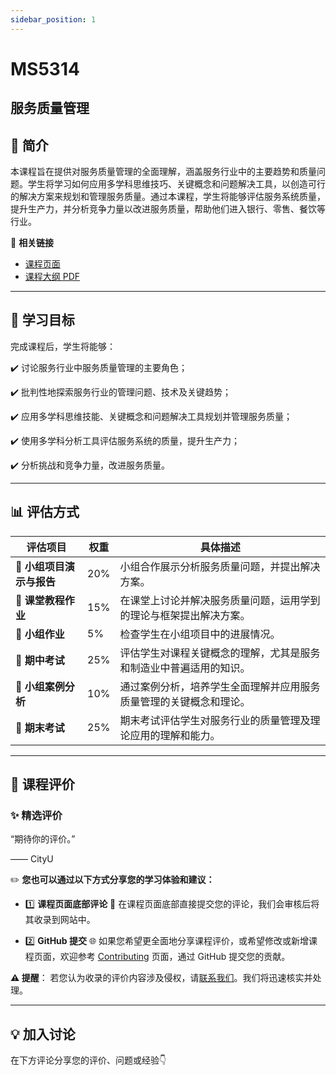 ```yaml
---
sidebar_position: 1
---
```


# MS5314
## 服务质量管理

## **📘 简介**
本课程旨在提供对服务质量管理的全面理解，涵盖服务行业中的主要趋势和质量问题。学生将学习如何应用多学科思维技巧、关键概念和问题解决工具，以创造可行的解决方案来规划和管理服务质量。通过本课程，学生将能够评估服务系统质量，提升生产力，并分析竞争力量以改进服务质量，帮助他们进入银行、零售、餐饮等行业。

🔗 **相关链接**
- [课程页面](https://www.cityu.edu.hk/catalogue/pg/202425/course/MS5314.htm)
- [课程大纲 PDF](https://www.cityu.edu.hk/catalogue/pg/202425/course/MS5314.pdf)

---

## **🎯 学习目标**

完成课程后，学生将能够：

✔️ 讨论服务行业中服务质量管理的主要角色；

✔️ 批判性地探索服务行业的管理问题、技术及关键趋势；

✔️ 应用多学科思维技能、关键概念和问题解决工具规划并管理服务质量；

✔️ 使用多学科分析工具评估服务系统的质量，提升生产力；

✔️ 分析挑战和竞争力量，改进服务质量。

---

## **📊 评估方式**

| **评估项目**          | **权重** | **具体描述**                                                                                       |
|----------------------|---------|---------------------------------------------------------------------------------------------------|
| **📄 小组项目演示与报告** | 20%     | 小组合作展示分析服务质量问题，并提出解决方案。                                                      |
| **📝 课堂教程作业**     | 15%     | 在课堂上讨论并解决服务质量问题，运用学到的理论与框架提出解决方案。                                  |
| **📄 小组作业**         | 5%      | 检查学生在小组项目中的进展情况。                                                                    |
| **📝 期中考试**         | 25%     | 评估学生对课程关键概念的理解，尤其是服务和制造业中普遍适用的知识。                                 |
| **📄 小组案例分析**     | 10%     | 通过案例分析，培养学生全面理解并应用服务质量管理的关键概念和理论。                               |
| **📝 期末考试**         | 25%     | 期末考试评估学生对服务行业的质量管理及理论应用的理解和能力。                                       |

---

## **💬 课程评价**

### ✨ **精选评价**
<div className={commentStyles.commentBox}>
    <p className={commentStyles.commentText}>
        “期待你的评价。”
    </p>
    <p className={commentStyles.commentAuthor}>—— CityU</p>
</div>

✏️ **您也可以通过以下方式分享您的学习体验和建议：**

- 1️⃣ **课程页面底部评论**
💬 在课程页面底部直接提交您的评论，我们会审核后将其收录到网站中。

- 2️⃣ **GitHub 提交**
🌐 如果您希望更全面地分享课程评价，或希望修改或新增课程页面，欢迎参考 [Contributing](https://penjc.github.io/cityU-navigator/contributing) 页面，通过 GitHub 提交您的贡献。

**⚠️ 提醒**：
若您认为收录的评价内容涉及侵权，请[联系我们](https://github.com/penjc/cityU-navigator/issues)。我们将迅速核实并处理。

---

## **💡 加入讨论**

在下方评论分享您的评价、问题或经验👇
<Utterances />
